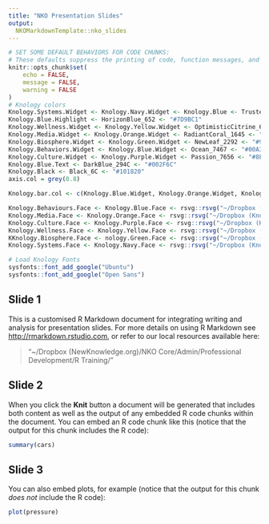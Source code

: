 ```yaml
---
title: "NKO Presentation Slides"
output:
  NKOMarkdownTemplate::nko_slides
---
```


```r
# SET SOME DEFAULT BEHAVIORS FOR CODE CHUNKS:
# These defaults suppress the printing of code, function messages, and error warnings
knitr::opts_chunk$set(
	echo = FALSE,
	message = FALSE,
	warning = FALSE
)
# Knology colors
Knology.Systems.Widget <- Knology.Navy.Widget <- Knology.Blue <- TrustedBlue_647C <- "#236192"
Knology.Blue.Highlight <- HorizonBlue_652 <- "#7D9BC1"
Knology.Wellness.Widget <- Knology.Yellow.Widget <- OptimisticCitrine_611C <- "#D7C826"
Knology.Media.Widget <- Knology.Orange.Widget <- RadiantCoral_1645 <- "#FF6A39"
Knology.Biosphere.Widget <- Knology.Green.Widget <- NewLeaf_2292 <- "#93C90E"
Knology.Behaviors.Widget <- Knology.Blue.Widget <- Ocean_7467 <- "#00A3AD"
Knology.Culture.Widget <- Knology.Purple.Widget <- Passion_7656 <- "#8E3A80"
Knology.Blue.Text <- DarkBlue_294C <- "#002F6C"
Knology.Black <- Black_6C <- "#101820"
axis.col = grey(0.8)

Knology.bar.col <- c(Knology.Blue.Widget, Knology.Orange.Widget, Knology.Purple.Widget, Knology.Yellow.Widget, Knology.Green.Widget, Knology.Blue)

Knology.Behaviours.Face <- Knology.Blue.Face <- rsvg::rsvg("~/Dropbox (Knology)/NKO Core/Z NKO Brand Tools//Logos & Icons/Other Brand Assets/Face Buttons/KNOLOGY Button Ocean/Knology-Behaviours.svg")
Knology.Media.Face <- Knology.Orange.Face <- rsvg::rsvg("~/Dropbox (Knology)/NKO Core/Z NKO Brand Tools//Logos & Icons/Other Brand Assets/Face Buttons/KNOLOGY Button-Coral/Knology-Media.svg")
Knology.Culture.Face <- Knology.Purple.Face <- rsvg::rsvg("~/Dropbox (Knology)/NKO Core/Z NKO Brand Tools//Logos & Icons/Other Brand Assets/Face Buttons/KNOLOGY Button-Passion/Knology-Culture.svg")
Knology.Wellness.Face <- Knology.Yellow.Face <- rsvg::rsvg("~/Dropbox (Knology)/NKO Core/Z NKO Brand Tools//Logos & Icons/Other Brand Assets/Face Buttons/KNOLOGY Button-Citrine/Knology-Wellness.svg")
KKnology.Biosphere.Face <- nology.Green.Face <- rsvg::rsvg("~/Dropbox (Knology)/NKO Core/Z NKO Brand Tools//Logos & Icons/Other Brand Assets/Face Buttons/KNOLOGY Button-NewLeaf/Knology-Biosphere.svg")
Knology.Systems.Face <- Knology.Navy.Face <- rsvg::rsvg("~/Dropbox (Knology)/NKO Core/Z NKO Brand Tools//Logos & Icons/Other Brand Assets/Face Buttons/KNOLOGY Button- Systems/Knology-Systems.svg")

# Load Knology Fonts
sysfonts::font_add_google("Ubuntu")
sysfonts::font_add_google("Open Sans")
```

## Slide 1

This is a customised R Markdown document for integrating writing and analysis for presentation slides. For more details on using R Markdown see <http://rmarkdown.rstudio.com>, or refer to our local resources available here:

> "~/Dropbox (NewKnowledge.org)/NKO Core/Admin/Professional Development/R Training/"

## Slide 2

When you click the **Knit** button a document will be generated that includes both content as well as the output of any embedded R code chunks within the document. You can embed an R code chunk like this (notice that the output for this chunk includes the R code):

```r
summary(cars)
```

## Slide 3

You can also embed plots, for example (notice that the output for this chunk *does not* include the R code):

```r
plot(pressure)
```
